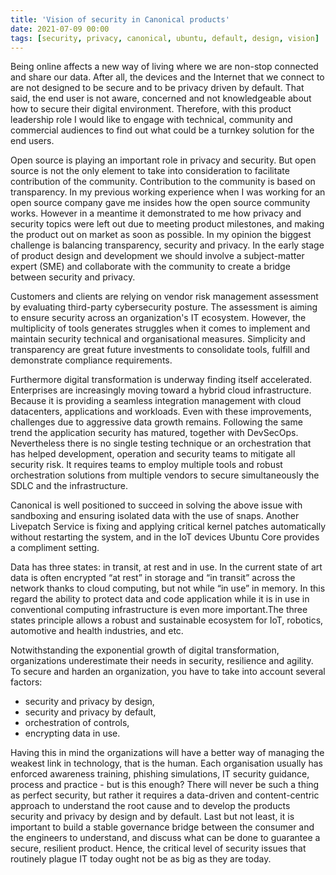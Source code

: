 ```yaml
---
title: 'Vision of security in Canonical products'
date: 2021-07-09 00:00
tags: [security, privacy, canonical, ubuntu, default, design, vision]
---
```


Being online affects a new way of living where we are non-stop connected and share our data. After all, the devices and the Internet that we connect to are not designed to be secure and to be privacy driven by default. That said, the end user is not aware, concerned and not knowledgeable about how to secure their digital environment. Therefore, with this product leadership role I would like to engage with technical, community and commercial audiences to find out what could be a turnkey solution for the end users.

Open source is playing an important role in privacy and security. But open source is not the only element to take into consideration to facilitate contribution of the community. Contribution to the community is based on transparency. In my previous working experience when I was working for an open source company gave me insides how the open source community works. However in a meantime it demonstrated to me how privacy and security topics were left out due to meeting product milestones, and making the product out on market as soon as possible. In my opinion the biggest challenge is balancing transparency, security and privacy. In the early stage of product design and development we should involve a subject-matter expert (SME) and collaborate with the community to create a bridge between security and privacy.

Customers and clients are relying on vendor risk management assessment by evaluating third-party cybersecurity posture. The assessment is aiming to ensure security across an organization's IT ecosystem. However, the multiplicity of tools generates struggles when it comes to implement and maintain security technical and organisational measures. Simplicity and transparency are great future investments to consolidate tools, fulfill and demonstrate compliance requirements.

Furthermore digital transformation is underway finding itself accelerated. Enterprises are increasingly moving toward a hybrid cloud infrastructure. Because it is providing a seamless integration management with cloud datacenters, applications and workloads. Even with these improvements, challenges due to aggressive data growth remains. Following the same trend the application security has matured, together with DevSecOps. Nevertheless there is no single testing technique or an orchestration that has helped development, operation and security teams to mitigate all security risk. It requires teams to employ multiple tools and robust orchestration solutions from multiple vendors to secure simultaneously the SDLC and the infrastructure.

Canonical is well positioned to succeed in solving the above issue with sandboxing and ensuring isolated data with the use of snaps. Another Livepatch Service is fixing and applying critical kernel patches automatically without restarting the system, and in the IoT devices Ubuntu Core provides a compliment setting.

Data has three states: in transit, at rest and in use. In the current state of art data is often encrypted “at rest” in storage and “in transit” across the network thanks to cloud computing, but not while “in use” in memory. In this regard the ability to protect data and code application while it is in use in conventional computing infrastructure is even more important.The three states principle allows a robust and sustainable ecosystem for IoT, robotics, automotive and health industries, and etc.

Notwithstanding the exponential growth of digital transformation, organizations underestimate their needs in security, resilience and agility. To secure and harden an organization, you have to take into account several factors:

- security and privacy by design,
- security and privacy by default,
- orchestration of controls,
- encrypting data in use.

Having this in mind the organizations will have a better way of managing the weakest link in technology, that is the human. Each organisation usually has enforced awareness training, phishing simulations, IT security guidance, process and practice - but is this enough? There will never be such a thing as perfect security, but rather it requires a data-driven and content-centric approach to understand the root cause and to develop the products security and privacy by design and by default. Last but not least, it is important to build a stable governance bridge between the consumer and the engineers to understand, and discuss what can be done to guarantee a secure, resilient product. Hence, the critical level of security issues that routinely plague IT today ought not be as big as they are today.

